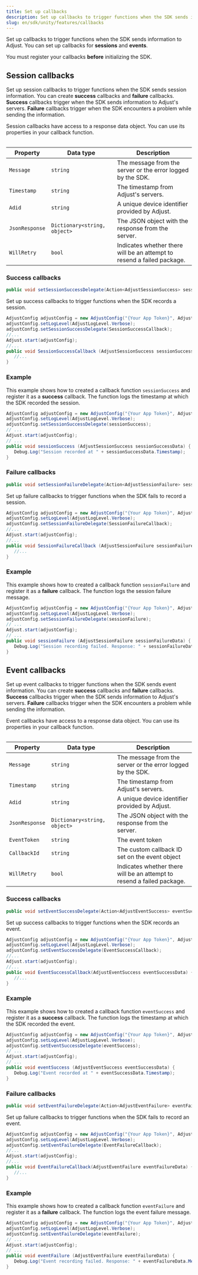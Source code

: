 ```yaml
---
title: Set up callbacks
description: Set up callbacks to trigger functions when the SDK sends information to Adjust.
slug: en/sdk/unity/features/callbacks
---
```


Set up callbacks to trigger functions when the SDK sends information to Adjust. You can set up callbacks for **sessions** and **events**.

<Callout type="important">

You must register your callbacks **before** initializing the SDK.

</Callout>

## Session callbacks

Set up session callbacks to trigger functions when the SDK sends session information. You can create **success** callbacks and **failure** callbacks. **Success** callbacks trigger when the SDK sends information to Adjust's servers. **Failure** callbacks trigger when the SDK encounters a problem while sending the information.

Session callbacks have access to a response data object. You can use its properties in your callback function.

<Table>

| Property       | Data type                    | Description                                                            |
| -------------- | ---------------------------- | ---------------------------------------------------------------------- |
| `Message`      | `string`                     | The message from the server or the error logged by the SDK.            |
| `Timestamp`    | `string`                     | The timestamp from Adjust's servers.                                   |
| `Adid`         | `string`                     | A unique device identifier provided by Adjust.                         |
| `JsonResponse` | `Dictionary<string, object>` | The JSON object with the response from the server.                     |
| `WillRetry`    | `bool`                       | Indicates whether there will be an attempt to resend a failed package. |

</Table>

### Success callbacks

```cs title="Method signature"
public void setSessionSuccessDelegate(Action<AdjustSessionSuccess> sessionSuccessDelegate, string sceneName = "Adjust");
```

Set up success callbacks to trigger functions when the SDK records a session.

```cs {3, 7-9}
AdjustConfig adjustConfig = new AdjustConfig("{Your App Token}", AdjustEnvironment.Sandbox);
adjustConfig.setLogLevel(AdjustLogLevel.Verbose);
adjustConfig.setSessionSuccessDelegate(SessionSuccessCallback);
//...
Adjust.start(adjustConfig);
//...
public void SessionSuccessCallback (AdjustSessionSuccess sessionSuccessData) {
   //...
}
```

### Example

This example shows how to created a callback function `sessionSuccess` and register it as a **success** callback. The function logs the timestamp at which the SDK recorded the session.

```cs
AdjustConfig adjustConfig = new AdjustConfig("{Your App Token}", AdjustEnvironment.Sandbox);
adjustConfig.setLogLevel(AdjustLogLevel.Verbose);
adjustConfig.setSessionSuccessDelegate(sessionSuccess);
// ...
Adjust.start(adjustConfig);
// ...
public void sessionSuccess (AdjustSessionSuccess sessionSuccessData) {
   Debug.Log("Session recorded at " + sessionSuccessData.Timestamp);
}
```

### Failure callbacks

```cs title="Method signature"
public void setSessionFailureDelegate(Action<AdjustSessionFailure> sessionFailureDelegate, string sceneName = "Adjust");
```

Set up failure callbacks to trigger functions when the SDK fails to record a session.

```cs {3, 7-9}
AdjustConfig adjustConfig = new AdjustConfig("{Your App Token}", AdjustEnvironment.Sandbox);
adjustConfig.setLogLevel(AdjustLogLevel.Verbose);
adjustConfig.setSessionFailureDelegate(SessionFailureCallback);
//...
Adjust.start(adjustConfig);
//...
public void SessionFailureCallback (AdjustSessionFailure sessionFailureData) {
   //...
}
```

### Example

This example shows how to created a callback function `sessionFailure` and register it as a **failure** callback. The function logs the session failure message.

```cs
AdjustConfig adjustConfig = new AdjustConfig("{Your App Token}", AdjustEnvironment.Sandbox);
adjustConfig.setLogLevel(AdjustLogLevel.Verbose);
adjustConfig.setSessionFailureDelegate(sessionFailure);
// ...
Adjust.start(adjustConfig);
// ...
public void sessionFailure (AdjustSessionFailure sessionFailureData) {
   Debug.Log("Session recording failed. Response: " + sessionFailureData.Message);
}
```

## Event callbacks

Set up event callbacks to trigger functions when the SDK sends event information. You can create **success** callbacks and **failure** callbacks. **Success** callbacks trigger when the SDK sends information to Adjust's servers. **Failure** callbacks trigger when the SDK encounters a problem while sending the information.

Event callbacks have access to a response data object. You can use its properties in your callback function.

<Table>

| Property       | Data type                    | Description                                                            |
| -------------- | ---------------------------- | ---------------------------------------------------------------------- |
| `Message`      | `string`                     | The message from the server or the error logged by the SDK.            |
| `Timestamp`    | `string`                     | The timestamp from Adjust's servers.                                   |
| `Adid`         | `string`                     | A unique device identifier provided by Adjust.                         |
| `JsonResponse` | `Dictionary<string, object>` | The JSON object with the response from the server.                     |
| `EventToken`   | `string`                     | The event token                                                        |
| `CallbackId`   | `string`                     | The custom callback ID set on the event object                         |
| `WillRetry`    | `bool`                       | Indicates whether there will be an attempt to resend a failed package. |

</Table>

### Success callbacks

```cs title="Method signature"
public void setEventSuccessDelegate(Action<AdjustEventSuccess> eventSuccessDelegate, string sceneName = "Adjust");
```

Set up success callbacks to trigger functions when the SDK records an event.

```cs {3, 7-9}
AdjustConfig adjustConfig = new AdjustConfig("{Your App Token}", AdjustEnvironment.Sandbox);
adjustConfig.setLogLevel(AdjustLogLevel.Verbose);
adjustConfig.setEventSuccessDelegate(EventSuccessCallback);
//...
Adjust.start(adjustConfig);
//...
public void EventSuccessCallback(AdjustEventSuccess eventSuccessData) {
   //...
}
```

### Example

This example shows how to created a callback function `eventSuccess` and register it as a **success** callback. The function logs the timestamp at which the SDK recorded the event.

```cs
AdjustConfig adjustConfig = new AdjustConfig("{Your App Token}", AdjustEnvironment.Sandbox);
adjustConfig.setLogLevel(AdjustLogLevel.Verbose);
adjustConfig.setEventSuccessDelegate(eventSuccess);
// ...
Adjust.start(adjustConfig);
// ...
public void eventSuccess (AdjustEventSuccess eventSuccessData) {
   Debug.Log("Event recorded at " + eventSuccessData.Timestamp);
}
```

### Failure callbacks

```cs title="Method signature"
public void setEventFailureDelegate(Action<AdjustEventFailure> eventFailureDelegate, string sceneName = "Adjust");
```

Set up failure callbacks to trigger functions when the SDK fails to record an event.

```cs {3, 7-9}
AdjustConfig adjustConfig = new AdjustConfig("{Your App Token}", AdjustEnvironment.Sandbox);
adjustConfig.setLogLevel(AdjustLogLevel.Verbose);
adjustConfig.setEventFailureDelegate(EventFailureCallback);
//...
Adjust.start(adjustConfig);
//...
public void EventFailureCallback(AdjustEventFailure eventFailureData) {
   //...
}
```

### Example

This example shows how to created a callback function `eventFailure` and register it as a **failure** callback. The function logs the event failure message.

```cs
AdjustConfig adjustConfig = new AdjustConfig("{Your App Token}", AdjustEnvironment.Sandbox);
adjustConfig.setLogLevel(AdjustLogLevel.Verbose);
adjustConfig.setEventFailureDelegate(eventFailure);
// ...
Adjust.start(adjustConfig);
// ...
public void eventFailure (AdjustEventFailure eventFailureData) {
   Debug.Log("Event recording failed. Response: " + eventFailureData.Message);
}
```
